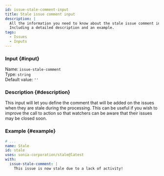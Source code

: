```yaml
---
id: issue-stale-comment-input
title: Stale issue comment input
description: |
  All the information you need to know about the stale issue comment input.
  Including a detailed description and an example.
tags:
  - Issues
  - Inputs
---
```


### Input {#input}

Name: `issue-stale-comment`  
Type: `string`  
Default value: `''`

### Description {#description}

This input will let you define the comment that will be added on the issues when they are stale during the processing.
This can be useful if you wish to improve the call to action so that watchers can be aware that their issues may be closed soon.

### Example {#example}

```yml {6}
# ...
name: Stale
id: stale
uses: sonia-corporation/stale@latest
with:
  issue-stale-comment: |
    This issue is now stale due to a lack of activity!
```

